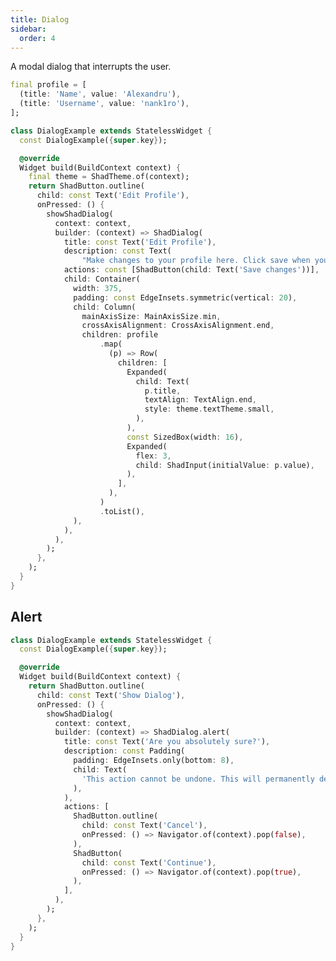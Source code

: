```yaml
---
title: Dialog
sidebar:
  order: 4
---
```



A modal dialog that interrupts the user.

<Preview src="https://shadcn-ui-playground.pages.dev/dialog?style=primary" minHeight="500px">

```dart
final profile = [
  (title: 'Name', value: 'Alexandru'),
  (title: 'Username', value: 'nank1ro'),
];

class DialogExample extends StatelessWidget {
  const DialogExample({super.key});

  @override
  Widget build(BuildContext context) {
    final theme = ShadTheme.of(context);
    return ShadButton.outline(
      child: const Text('Edit Profile'),
      onPressed: () {
        showShadDialog(
          context: context,
          builder: (context) => ShadDialog(
            title: const Text('Edit Profile'),
            description: const Text(
                "Make changes to your profile here. Click save when you're done"),
            actions: const [ShadButton(child: Text('Save changes'))],
            child: Container(
              width: 375,
              padding: const EdgeInsets.symmetric(vertical: 20),
              child: Column(
                mainAxisSize: MainAxisSize.min,
                crossAxisAlignment: CrossAxisAlignment.end,
                children: profile
                    .map(
                      (p) => Row(
                        children: [
                          Expanded(
                            child: Text(
                              p.title,
                              textAlign: TextAlign.end,
                              style: theme.textTheme.small,
                            ),
                          ),
                          const SizedBox(width: 16),
                          Expanded(
                            flex: 3,
                            child: ShadInput(initialValue: p.value),
                          ),
                        ],
                      ),
                    )
                    .toList(),
              ),
            ),
          ),
        );
      },
    );
  }
}
```

</Preview>

## Alert

<Preview src="https://shadcn-ui-playground.pages.dev/dialog?style=alert" minHeight="500px">

```dart
class DialogExample extends StatelessWidget {
  const DialogExample({super.key});

  @override
  Widget build(BuildContext context) {
    return ShadButton.outline(
      child: const Text('Show Dialog'),
      onPressed: () {
        showShadDialog(
          context: context,
          builder: (context) => ShadDialog.alert(
            title: const Text('Are you absolutely sure?'),
            description: const Padding(
              padding: EdgeInsets.only(bottom: 8),
              child: Text(
                'This action cannot be undone. This will permanently delete your account and remove your data from our servers.',
              ),
            ),
            actions: [
              ShadButton.outline(
                child: const Text('Cancel'),
                onPressed: () => Navigator.of(context).pop(false),
              ),
              ShadButton(
                child: const Text('Continue'),
                onPressed: () => Navigator.of(context).pop(true),
              ),
            ],
          ),
        );
      },
    );
  }
}
```

</Preview>
